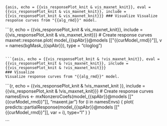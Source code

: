 ```{asis, echo = {{vis_responsePlot_knit & vis_maxnet_knit}}, eval = {{vis_responsePlot_knit & vis_maxnet_knit}}, include = {{vis_responsePlot_knit & vis_maxnet_knit}}}
### Visualize
Visualize response curves from "{{alg_rmd}}" model.
```

```{r, echo = {{vis_responsePlot_knit & vis_maxnet_knit}}, include = {{vis_responsePlot_knit & vis_maxnet_knit}}}
# Create response curves
maxnet::response.plot(
  model_{{spAbr}}@models[["{{curModel_rmd}}"]],
  v = names(bgMask_{{spAbr}}),
  type = "cloglog")

```

```{asis, echo = {{vis_responsePlot_knit & !vis_maxnet_knit}}, eval = {{vis_responsePlot_knit & !vis_maxnet_knit}}, include = {{vis_responsePlot_knit & !vis_maxnet_knit}}}
### Visualize
Visualize response curves from "{{alg_rmd}}" model.
```

```{r, echo = {{vis_responsePlot_knit & !vis_maxnet_knit }}, include = {{vis_responsePlot_knit & !vis_maxnet_knit}}}
# Create response curves
namesEnvs <- mxNonzeroCoefs(model_{{spAbr}}@models[["{{curModel_rmd}}"]], "maxent.jar")
for (i in namesEnvs) {
 plot(
  predicts::partialResponse(model_{{spAbr}}@models[["{{curModel_rmd}}"]], var = i),
  type="l"
     )
}

```
